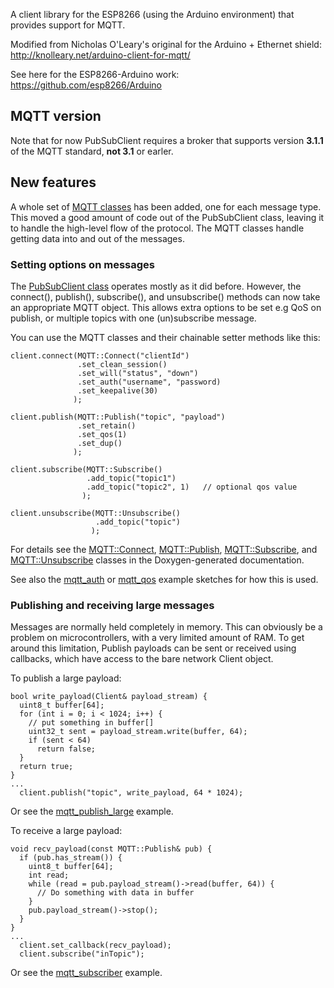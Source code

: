 A client library for the ESP8266 (using the Arduino environment) that provides support for MQTT.

Modified from Nicholas O'Leary's original for the Arduino + Ethernet shield:
http://knolleary.net/arduino-client-for-mqtt/

See here for the ESP8266-Arduino work:
https://github.com/esp8266/Arduino

== MQTT version ==

Note that for now PubSubClient requires a broker that supports version '''3.1.1''' of the MQTT standard, '''not 3.1''' or earler.

== New features==

A whole set of [http://imroy.github.io/pubsubclient/namespaceMQTT.html MQTT classes] has been added, one for each message type.
This moved a good amount of code out of the PubSubClient class, leaving it to
handle the high-level flow of the protocol. The MQTT classes handle getting
data into and out of the messages.

=== Setting options on messages ===

The [http://imroy.github.io/pubsubclient/classPubSubClient.html PubSubClient class] operates mostly as it did before. However, the
connect(), publish(), subscribe(), and unsubscribe() methods can now take an
appropriate MQTT object. This allows extra options to be set e.g QoS on
publish, or multiple topics with one (un)subscribe message.

You can use the MQTT classes and their chainable setter methods like this:

 client.connect(MQTT::Connect("clientId")
                .set_clean_session()
                .set_will("status", "down")
                .set_auth("username", "password)
                .set_keepalive(30)
               );

 client.publish(MQTT::Publish("topic", "payload")
                .set_retain()
                .set_qos(1)
                .set_dup()
               );

 client.subscribe(MQTT::Subscribe()
                  .add_topic("topic1")
                  .add_topic("topic2", 1)	// optional qos value
                 );

 client.unsubscribe(MQTT::Unsubscribe()
                    .add_topic("topic")
                   );

For details see the [http://imroy.github.io/pubsubclient/classMQTT_1_1Connect.html MQTT::Connect],
[http://imroy.github.io/pubsubclient/classMQTT_1_1Publish.html MQTT::Publish],
[http://imroy.github.io/pubsubclient/classMQTT_1_1Subscribe.html MQTT::Subscribe], and
[http://imroy.github.io/pubsubclient/classMQTT_1_1Unsubscribe.html MQTT::Unsubscribe]
classes in the Doxygen-generated documentation.

See also the [[examples/mqtt_auth/mqtt_auth.ino|mqtt_auth]] or [[examples/mqtt_qos/mqtt_qos.ino|mqtt_qos]] example sketches for how this is used.

=== Publishing and receiving large messages ===

Messages are normally held completely in memory. This can obviously be a problem on microcontrollers, with a very limited amount of RAM. To get around this limitation, Publish payloads can be sent or received using callbacks, which have access to the bare network Client object.

To publish a large payload:
 bool write_payload(Client& payload_stream) {
   uint8_t buffer[64];
   for (int i = 0; i < 1024; i++) {
     // put something in buffer[]
     uint32_t sent = payload_stream.write(buffer, 64);
     if (sent < 64)
       return false;
   }
   return true;
 }
 ...
   client.publish("topic", write_payload, 64 * 1024);

Or see the [[examples/mqtt_publish_large/mqtt_publish_large.ino|mqtt_publish_large]] example.

To receive a large payload:
 void recv_payload(const MQTT::Publish& pub) {
   if (pub.has_stream()) {
     uint8_t buffer[64];
     int read;
     while (read = pub.payload_stream()->read(buffer, 64)) {
       // Do something with data in buffer
     }
     pub.payload_stream()->stop();
   }
 }
 ...
   client.set_callback(recv_payload);
   client.subscribe("inTopic");

Or see the [[examples/mqtt_subscriber/mqtt_subscriber.ino|mqtt_subscriber]] example.
